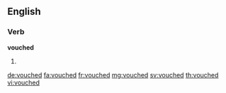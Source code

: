 ==English==

===Verb===
'''vouched'''

# {{past of|vouch}}

[[de:vouched]]
[[fa:vouched]]
[[fr:vouched]]
[[mg:vouched]]
[[sv:vouched]]
[[th:vouched]]
[[vi:vouched]]
